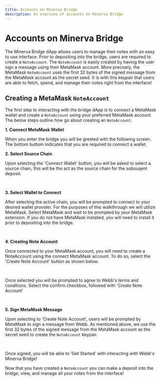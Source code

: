 ```yaml
---
title: Accounts on Minerva Bridge
description: An overview of accounts on Minerva Bridge
---
```



# Accounts on Minerva Bridge

The Minerva Bridge dApp allows users to manage their notes with an easy to use interface. Prior to depositing 
into the bridge, users are required to create a `NoteAccount`. The `NoteAccount` is easily created by having the user
sign a message using their MetaMask account. More precisely, the MetaMask `NoteAccount` uses the first 32 bytes of the signed message 
from the MetaMask account as the secret seed. It is with this keypair that users are able to fetch, spend, and manage their 
notes right from the interface! 

## Creating a MetaMask `NoteAccount`

The first step to interacting with the bridge dApp is to connect a MetaMask wallet and create a `NoteAccount` using your preferred 
MetaMask account. The below steps outline how go about creating an `NoteAccount`.

**1. Connect MetaMask Wallet**

When you enter the bridge you will be greeted with the following screen. The bottom buttom indicates that you are required to 
connect a wallet. 

<ConnectWallet />

**2. Select Source Chain**

Upon selecting the 'Connect Wallet' button, you will be asked to select a source chain, 
this will be the act as the source chain for the subsuqent deposit. 

<br />

<SelectSourceChain /> 

**3. Select Wallet to Connect** 

After selecting the active chain, you will be prompted to connect to your desired wallet provider. 
For the purposes of this walkthrough we will utilize MetaMask. Select MetaMask and wait to be prompted 
by your MetaMask extension. If you do not have MetaMask installed, you will need to install it prior to 
depositing into the bridge. 

<br />

<WalletComponent />

**4. Creating Note Account** 

Once connected to your MetaMask account, you will need to create a NoteAccount using the connect MetaMask account. 
To do so, select the 'Create Note Account' button as shown below. 

<br />

<CreateNoteAccount />

Once selected you will be prompted to agree to Webb's terms and conditions. Select the confirm checkbox, followed with 
'Create Note Account' 

<br />

<CreateNoteAccountPrompt />

**5. Sign MetaMask Message** 

Upon selecting to 'Create Note Account', users will be prompted by MetaMask to sign a message from Webb. As mentioned above, 
we use the first 32 bytes of the signed message from the MetaMask account as the secret seed to create the `NoteAccount` keypair. 

<br />

<SignatureRequestPrompt />

Once signed, you will be able to 'Get Started' with interacting with Webb's Minerva Bridge! 

Now that you have created a `NoteAccount` you can make a deposit into the bridge, view, and manage all your notes from the interface! 